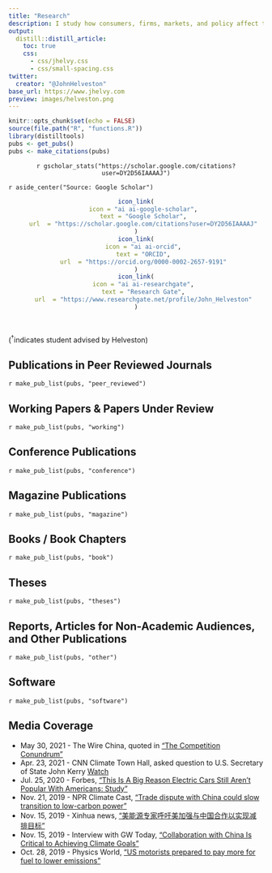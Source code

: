 ```yaml
---
title: "Research"
description: I study how consumers, firms, markets, and policy affect technological change, with a goal of facilitating transitions to sustainable, low-carbon technologies.
output:
  distill::distill_article:
    toc: true
    css:
      - css/jhelvy.css
      - css/small-spacing.css
twitter:
  creator: "@JohnHelveston"
base_url: https://www.jhelvy.com
preview: images/helveston.png
---
```


<!-- Remove margin under list items -->
<style>
d-article ol {
    margin-bottom: 5px;
}
</style>

```r
knitr::opts_chunk$set(echo = FALSE)
source(file.path("R", "functions.R"))
library(distilltools)
pubs <- get_pubs()
pubs <- make_citations(pubs)
```

<center>
`r gscholar_stats("https://scholar.google.com/citations?user=DY2D56IAAAAJ")`
</center>

`r aside_center("Source: Google Scholar")`

<center>
```r
icon_link(
    icon = "ai ai-google-scholar",
    text = "Google Scholar",
    url  = "https://scholar.google.com/citations?user=DY2D56IAAAAJ"
)
icon_link(
    icon = "ai ai-orcid",
    text = "ORCID",
    url  = "https://orcid.org/0000-0002-2657-9191"
)
icon_link(
    icon = "ai ai-researchgate",
    text = "Research Gate",
    url  = "https://www.researchgate.net/profile/John_Helveston"
)
```
</center>

<br>

(^†^indicates student advised by Helveston)

## Publications in Peer Reviewed Journals

`r make_pub_list(pubs, "peer_reviewed")`

## Working Papers & Papers Under Review

`r make_pub_list(pubs, "working")`

## Conference Publications

`r make_pub_list(pubs, "conference")`

## Magazine Publications

`r make_pub_list(pubs, "magazine")`

## Books / Book Chapters

`r make_pub_list(pubs, "book")`

## Theses

`r make_pub_list(pubs, "theses")`

## Reports, Articles for Non-Academic Audiences, and Other Publications

`r make_pub_list(pubs, "other")`

## Software

`r make_pub_list(pubs, "software")`

## Media Coverage

- May 30, 2021 - The Wire China, quoted in ["The Competition Conundrum"](https://www.thewirechina.com/2021/05/30/the-competition-conundrum/)
- Apr. 23, 2021 - CNN Climate Town Hall, asked question to U.S. Secretary of State John Kerry [Watch](http://u.pc.cd/YTlctalK)
- Jul. 25, 2020 - Forbes, ["This Is A Big Reason Electric Cars Still Aren’t Popular With Americans: Study"](https://www.forbes.com/sites/brookecrothers/2020/07/25/one-huge-reason-electric-cars-still-arent-popular-with-americans-with-the-exception-of-the-tesla-model-3/#55c48a4955c1)
- Nov. 21, 2019 - NPR Climate Cast, ["Trade dispute with China could slow transition to low-carbon power"](https://www.mprnews.org/episode/2019/11/21/trade-dispute-with-china-could-slow-transition-to-lowcarbon-power)
- Nov. 15, 2019 - Xinhua news, ["美能源专家呼吁美加强与中国合作以实现减排目标"](http://www.xinhuanet.com/world/2019-11/15/c_1125235667.htm)
- Nov. 15, 2019 - Interview with GW Today, ["Collaboration with China Is Critical to Achieving Climate Goals"](https://gwtoday.gwu.edu/collaboration-china-critical-achieving-climate-goals)
- Oct. 28, 2019 - Physics World, ["US motorists prepared to pay more for fuel to lower emissions"](https://physicsworld.com/a/us-motorists-prepared-to-pay-more-for-fuel-to-lower-emissions/)
